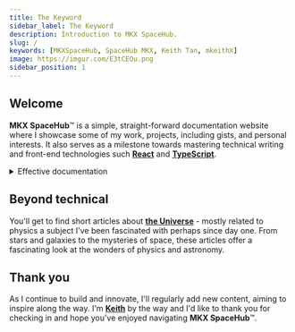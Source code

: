 ```yaml
---
title: The Keyword
sidebar_label: The Keyword
description: Introduction to MKX SpaceHub.
slug: /
keywords: [MKXSpaceHub, SpaceHub MKX, Keith Tan, mkeithX]
image: https://imgur.com/E3tCEOu.png
sidebar_position: 1
---
```


## Welcome

**MKX SpaceHub**™ is a simple, straight-forward documentation website where I showcase some of my work, projects, including gists, and personal interests. It also serves as a milestone towards mastering technical writing and front-end technologies such [**React**](https://react.dev/) and [**TypeScript**](https://www.typescriptlang.org/).

<details>
<summary>Effective documentation</summary>

Effective documentation is crucial in software development for promoting clarity, collaboration, and knowledge dissemination. It ensures the enduring viability of projects by reducing confusion, facilitating development, and mitigating error risks, making it an indispensable aspect of the software development lifecycle.

</details>


## Beyond technical

You'll get to find short articles about **[the Universe](/cosmos/overview)** - mostly related to physics a subject I've been fascinated with perhaps since day one.  From stars and galaxies to the mysteries of space, these articles offer a fascinating look at the wonders of physics and astronomy.


## Thank you

As I continue to build and innovate, I'll regularly add new content, aiming to inspire along the way. I'm [**Keith**](./me) by the way and I'd like to thank you for checking in and hope you've enjoyed navigating **MKX SpaceHub**™.


